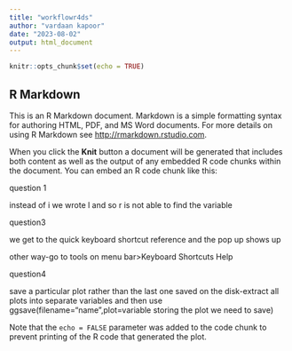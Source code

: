 ```yaml
---
title: "workflowr4ds"
author: "vardaan kapoor"
date: "2023-08-02"
output: html_document
---
```


```r
knitr::opts_chunk$set(echo = TRUE)
```

## R Markdown

This is an R Markdown document. Markdown is a simple formatting syntax for authoring HTML, PDF, and MS Word documents. For more details on using R Markdown see <http://rmarkdown.rstudio.com>.

When you click the **Knit** button a document will be generated that includes both content as well as the output of any embedded R code chunks within the document. You can embed an R code chunk like this:

question 1
 
 instead of i we wrote l and so r is not able to find the variable
 
 question3
 
 we get to the quick keyboard shortcut reference and the pop up shows up
 
 other way-go to tools on menu bar>Keyboard Shortcuts Help
 
 question4
 
 save a particular plot rather than the last one saved on the disk-extract all plots into separate variables and then use ggsave(filename="name",plot=variable storing the plot we need to save)



Note that the `echo = FALSE` parameter was added to the code chunk to prevent printing of the R code that generated the plot.
